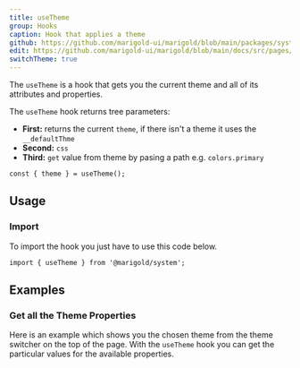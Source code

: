 ```yaml
---
title: useTheme
group: Hooks
caption: Hook that applies a theme
github: https://github.com/marigold-ui/marigold/blob/main/packages/system/src/hooks/useTheme.tsx
edit: https://github.com/marigold-ui/marigold/blob/main/docs/src/pages/components/useTheme.mdx
switchTheme: true
---
```


The `useTheme` is a hook that gets you the current theme and all of its attributes and properties.

The `useTheme` hook returns tree parameters:

- **First:** returns the current `theme`, if there isn't a theme it uses the `__defaultThme`
- **Second:** `css`
- **Third:** `get` value from theme by pasing a path e.g. `colors.primary`

```tsx
const { theme } = useTheme();
```

## Usage

### Import

To import the hook you just have to use this code below.

```tsx
import { useTheme } from '@marigold/system';
```

## Examples

### Get all the Theme Properties

Here is an example which shows you the chosen theme from the theme switcher on the top of the page. With the `useTheme` hook you can get the particular values for the available properties.

```tsx preview file=hooks/useTheme.demo.tsx

```
